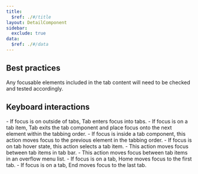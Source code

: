 ```yaml
---
title:
  $ref: ./#/title
layout: DetailComponent
sidebar:
  exclude: true
data:
  $ref: ./#/data
---
```


## Best practices

Any focusable elements included in the tab content will need to be checked and tested accordingly.

## Keyboard interactions

<KeyboardControls>
<KeyboardControl keyOrCombos="Tab">
-	If focus is on outside of tabs, Tab enters focus into tabs.
-	If focus is on a tab item, Tab exits the tab component and place focus onto the next element within the tabbing order.
</KeyboardControl>

<KeyboardControl keyOrCombos="Shift + Tab">
  - If focus is inside a tab component, this action moves focus to the previous
  element in the tabbing order.
</KeyboardControl>

<KeyboardControl keyOrCombos="Enter / Space">
  - If focus is on tab hover state, this action selects a tab item.
</KeyboardControl>

<KeyboardControl keyOrCombos="Left arrow / Right arrow">
  - This action moves focus between tab items in tab bar.
</KeyboardControl>

<KeyboardControl keyOrCombos="Up arrow / Down arrow">
  - This action moves focus between tab items in an overflow menu list.
</KeyboardControl>

<KeyboardControl keyOrCombos="Home">
  - If focus is on a tab, Home moves focus to the first tab.
</KeyboardControl>

<KeyboardControl keyOrCombos="End">
- If focus is on a tab, End moves focus to the last tab.
</KeyboardControl>
</KeyboardControls>
